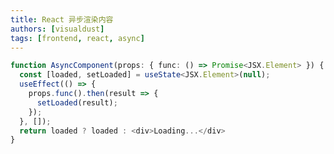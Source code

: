 ```yaml
---
title: React 异步渲染内容
authors: [visualdust]
tags: [frontend, react, async]
---
```


```ts
function AsyncComponent(props: { func: () => Promise<JSX.Element> }) {
  const [loaded, setLoaded] = useState<JSX.Element>(null);
  useEffect(() => {
    props.func().then(result => {
      setLoaded(result);
    });
  }, []);
  return loaded ? loaded : <div>Loading...</div>
}
```